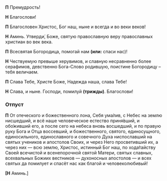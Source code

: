 **П** Премудрость!

**Н** Благослови!

**П** Благословен Христос, Бог наш, ныне и всегда и во веки веков!

**Н** Аминь. Утверди́, Боже, святую православную веру православных христиан во век века.

**П** Всесвятая Богородица, помогай нам **(или:** спаси нас<R>)</R>!

**Н** Чествуемую превыше херувимов, и славную несравненно более серафимов, девственно Бога-Слово родившую, поистине Богородицу – тебя величаем.

**П** Слава Тебе, Христе Боже, Надежда наша, слава Тебе!

**Н** Слава, и ныне. Господи, помилуй **(трижды)**. Благослови!

### Отпуст

**П** От отеческого и божественного лона, Себя ума́лив, с Небес на землю нисшедший, и всё наше человеческое естество приня́вший, и обо́живший его, а после сего на небеса вновь восшедший, и по правую руку Бога и Отца воссевший, и божественного, святого, единосущного, единосильного, единославного и совечного Духа ниспославший на святых учеников и апостолов Своих, и через Него просветивший их, а через них — всю землю, Христос, истинный Бог наш, по хода́тайству Своей всечистой и всенепорочной святой Матери, святых славных, всехвальных Божиих вестников — духоносных апостолов — и всех святых да помилует и спасёт нас как благой и человеколюбивый!

**[Н** Аминь.<R>]</R>
